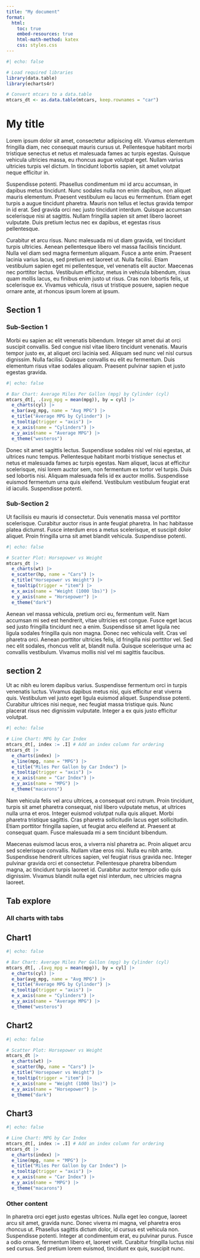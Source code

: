 ```yaml
---
title: "My document"
format:
  html:
    toc: true
    embed-resources: true
    html-math-method: katex
    css: styles.css
---
```



``` r
#| echo: false

# Load required libraries
library(data.table)
library(echarts4r)

# Convert mtcars to a data.table
mtcars_dt <- as.data.table(mtcars, keep.rownames = "car")

```
      
# My title
      
Lorem ipsum dolor sit amet, consectetur adipiscing elit. Vivamus elementum fringilla diam, nec consequat mauris cursus ut. Pellentesque habitant morbi tristique senectus et netus et malesuada fames ac turpis egestas. Quisque vehicula ultricies massa, eu rhoncus augue volutpat eget. Nullam varius ultricies turpis vel dictum. In tincidunt lobortis sapien, sit amet volutpat neque efficitur in.

Suspendisse potenti. Phasellus condimentum mi id arcu accumsan, in dapibus metus tincidunt. Nunc sodales nulla non enim dapibus, non aliquet mauris elementum. Praesent vestibulum eu lacus eu fermentum. Etiam eget turpis a augue tincidunt pharetra. Mauris non tellus et lectus gravida tempor in id erat. Sed gravida orci nec justo tincidunt interdum. Quisque accumsan scelerisque nisi at sagittis. Nullam fringilla sapien sit amet libero laoreet vulputate. Duis pretium lectus nec ex dapibus, et egestas risus pellentesque.

Curabitur et arcu risus. Nunc malesuada mi ut diam gravida, vel tincidunt turpis ultricies. Aenean pellentesque libero vel massa facilisis tincidunt. Nulla vel diam sed magna fermentum aliquam. Fusce a ante enim. Praesent lacinia varius lacus, sed pretium est laoreet ut. Nulla facilisi. Etiam vestibulum sapien eget mi pellentesque, vel venenatis elit auctor. Maecenas nec porttitor lectus. Vestibulum efficitur, metus in vehicula bibendum, risus quam mollis lacus, eu finibus enim justo ut risus. Cras non lobortis felis, ut scelerisque ex. Vivamus vehicula, risus ut tristique posuere, sapien neque ornare ante, at rhoncus ipsum lorem at ipsum.


## Section 1

### Sub-Section 1

Morbi eu sapien ac elit venenatis bibendum. Integer sit amet dui at orci suscipit convallis. Sed congue nisl vitae libero tincidunt venenatis. Mauris tempor justo ex, at aliquet orci lacinia sed. Aliquam sed nunc vel nisl cursus dignissim. Nulla facilisi. Quisque convallis eu elit eu fermentum. Duis elementum risus vitae sodales aliquam. Praesent pulvinar sapien et justo egestas gravida.

``` r
#| echo: false

# Bar Chart: Average Miles Per Gallon (mpg) by Cylinder (cyl)
mtcars_dt[, .(avg_mpg = mean(mpg)), by = cyl] |>
  e_charts(cyl) |>
  e_bar(avg_mpg, name = "Avg MPG") |>
  e_title("Average MPG by Cylinder") |>
  e_tooltip(trigger = "axis") |>
  e_x_axis(name = "Cylinders") |>
  e_y_axis(name = "Average MPG") |>
  e_theme("westeros")

```

Donec sit amet sagittis lectus. Suspendisse sodales nisl vel nisi egestas, at ultrices nunc tempus. Pellentesque habitant morbi tristique senectus et netus et malesuada fames ac turpis egestas. Nam aliquet, lacus at efficitur scelerisque, nisi lorem auctor sem, non fermentum ex tortor vel turpis. Duis sed lobortis nisi. Aliquam malesuada felis id ex auctor mollis. Suspendisse euismod fermentum urna quis eleifend. Vestibulum vestibulum feugiat erat id iaculis. Suspendisse potenti.

### Sub-Section 2

Ut facilisis eu mauris id consectetur. Duis venenatis massa vel porttitor scelerisque. Curabitur auctor risus in ante feugiat pharetra. In hac habitasse platea dictumst. Fusce interdum eros a metus scelerisque, et suscipit dolor aliquet. Proin fringilla urna sit amet blandit vehicula. Suspendisse potenti.

``` r
#| echo: false

# Scatter Plot: Horsepower vs Weight
mtcars_dt |>
  e_charts(wt) |>
  e_scatter(hp, name = "Cars") |>
  e_title("Horsepower vs Weight") |>
  e_tooltip(trigger = "item") |>
  e_x_axis(name = "Weight (1000 lbs)") |>
  e_y_axis(name = "Horsepower") |>
  e_theme("dark")

```

Aenean vel massa vehicula, pretium orci eu, fermentum velit. Nam accumsan mi sed est hendrerit, vitae ultricies est congue. Fusce eget lacus sed justo fringilla tincidunt nec a enim. Suspendisse sit amet ligula nec ligula sodales fringilla quis non magna. Donec nec vehicula velit. Cras vel pharetra orci. Aenean porttitor ultricies felis, id fringilla nisi porttitor vel. Sed nec elit sodales, rhoncus velit at, blandit nulla. Quisque scelerisque urna ac convallis vestibulum. Vivamus mollis nisl vel mi sagittis faucibus.

## section 2

Ut ac nibh eu lorem dapibus varius. Suspendisse fermentum orci in turpis venenatis luctus. Vivamus dapibus metus nisi, quis efficitur erat viverra quis. Vestibulum vel justo eget ligula euismod aliquet. Suspendisse potenti. Curabitur ultrices nisi neque, nec feugiat massa tristique quis. Nunc placerat risus nec dignissim vulputate. Integer a ex quis justo efficitur volutpat.

``` r
#| echo: false

# Line Chart: MPG by Car Index
mtcars_dt[, index := .I] # Add an index column for ordering
mtcars_dt |>
  e_charts(index) |>
  e_line(mpg, name = "MPG") |>
  e_title("Miles Per Gallon by Car Index") |>
  e_tooltip(trigger = "axis") |>
  e_x_axis(name = "Car Index") |>
  e_y_axis(name = "MPG") |>
  e_theme("macarons")
```

Nam vehicula felis vel arcu ultrices, a consequat orci rutrum. Proin tincidunt, turpis sit amet pharetra consequat, nisl libero vulputate metus, at ultrices nulla urna et eros. Integer euismod volutpat nulla quis aliquet. Morbi pharetra tristique sagittis. Cras pharetra sollicitudin lacus eget sollicitudin. Etiam porttitor fringilla sapien, ut feugiat arcu eleifend at. Praesent at consequat quam. Fusce malesuada mi a sem tincidunt bibendum.

Maecenas euismod lacus eros, a viverra nisl pharetra ac. Proin aliquet arcu sed scelerisque convallis. Nullam vitae eros nisi. Nulla eu nibh ante. Suspendisse hendrerit ultrices sapien, vel feugiat risus gravida nec. Integer pulvinar gravida orci et consectetur. Pellentesque pharetra bibendum magna, ac tincidunt turpis laoreet id. Curabitur auctor tempor odio quis dignissim. Vivamus blandit nulla eget nisl interdum, nec ultricies magna laoreet.

## Tab explore

### All charts with tabs

::: {.panel-tabset}
## Chart1

``` r
#| echo: false

# Bar Chart: Average Miles Per Gallon (mpg) by Cylinder (cyl)
mtcars_dt[, .(avg_mpg = mean(mpg)), by = cyl] |>
  e_charts(cyl) |>
  e_bar(avg_mpg, name = "Avg MPG") |>
  e_title("Average MPG by Cylinder") |>
  e_tooltip(trigger = "axis") |>
  e_x_axis(name = "Cylinders") |>
  e_y_axis(name = "Average MPG") |>
  e_theme("westeros")

```

## Chart2

``` r
#| echo: false

# Scatter Plot: Horsepower vs Weight
mtcars_dt |>
  e_charts(wt) |>
  e_scatter(hp, name = "Cars") |>
  e_title("Horsepower vs Weight") |>
  e_tooltip(trigger = "item") |>
  e_x_axis(name = "Weight (1000 lbs)") |>
  e_y_axis(name = "Horsepower") |>
  e_theme("dark")

```

## Chart3

``` r
#| echo: false

# Line Chart: MPG by Car Index
mtcars_dt[, index := .I] # Add an index column for ordering
mtcars_dt |>
  e_charts(index) |>
  e_line(mpg, name = "MPG") |>
  e_title("Miles Per Gallon by Car Index") |>
  e_tooltip(trigger = "axis") |>
  e_x_axis(name = "Car Index") |>
  e_y_axis(name = "MPG") |>
  e_theme("macarons")
```
:::
    
### Other content

In pharetra orci eget justo egestas ultrices. Nulla eget leo congue, laoreet arcu sit amet, gravida nunc. Donec viverra mi magna, vel pharetra eros rhoncus ut. Phasellus sagittis dictum dolor, id cursus est vehicula non. Suspendisse potenti. Integer at condimentum erat, eu pulvinar purus. Fusce a odio ornare, fermentum libero et, laoreet velit. Curabitur fringilla luctus nisi sed cursus. Sed pretium lorem euismod, tincidunt ex quis, suscipit nunc.
